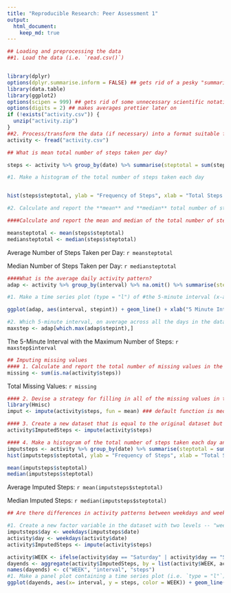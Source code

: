 ```yaml
---
title: "Reproducible Research: Peer Assessment 1"
output: 
  html_document:
    keep_md: true
---
```


```r

## Loading and preprocessing the data
##1. Load the data (i.e. `read.csv()`)


library(dplyr)
options(dplyr.summarise.inform = FALSE) ## gets rid of a pesky "summarise()` ungrouping output (override with `.groups` argument)" message instead of fixing the problem
library(data.table)
library(ggplot2)
options(scipen = 999) ## gets rid of some unnecessary scientific notation later
options(digits = 2) ## makes averages prettier later on
if (!exists("activity.csv")) {
  unzip("activity.zip")
}
##2. Process/transform the data (if necessary) into a format suitable for your analysis
activity <- fread("activity.csv")


```


```r

## What is mean total number of steps taken per day?

steps <- activity %>% group_by(date) %>% summarise(steptotal = sum(steps)) %>% na.omit()

#1. Make a histogram of the total number of steps taken each day


hist(steps$steptotal, ylab = "Frequency of Steps", xlab = "Total Steps per Day", breaks = 25, main = "Histogram of Total Number of Steps per Day")

```


```r
#2. Calculate and report the **mean** and **median** total number of steps taken per day

####Calculate and report the mean and median of the total number of steps taken per day

meansteptotal <- mean(steps$steptotal)
mediansteptotal <- median(steps$steptotal)
```
Average Number of Steps Taken per Day: `r meansteptotal`

Median Number of Steps Taken per Day: `r mediansteptotal`

```r
####What is the average daily activity pattern?
adap <- activity %>% group_by(interval) %>% na.omit() %>% summarise(stepint =mean(steps))
```


```r
#1. Make a time series plot (type = "l") of #the 5-minute interval (x-axis) and the average number of steps taken, averaged across all days (y-axis)

ggplot(adap, aes(interval, stepint)) + geom_line() + xlab("5 Minute Interval") + ylab("Average Number of Steps") 

```

```r

#2. Which 5-minute interval, on average across all the days in the dataset, #contains the maximum number of steps?
maxstep <- adap[which.max(adap$stepint),]
```
The 5-Minute Interval with the Maximum Number of Steps: `r maxstep$interval`

```r
## Imputing missing values
#### 1. Calculate and report the total number of missing values in the ####dataset (i.e. the total number of rows with `NA`s)
missing <- sum(is.na(activity$steps))
```
Total Missing Values: `r missing`


```r
#### 2. Devise a strategy for filling in all of the missing values in the dataset. The strategy does not need to be sophisticated. For example, you could use the mean/median for that day, or the mean for that 5-minute interval, etc.
library(Hmisc)
imput <- impute(activity$steps, fun = mean) ### default function is median and this will never be called
```


```r
#### 3. Create a new dataset that is equal to the original dataset but with the missing data filled in.
activity$ImputedSteps <- impute(activity$steps) 
```


```r
#### 4. Make a histogram of the total number of steps taken each day and Calculate and report the **mean** and **median** total number of steps taken per day. Do these values differ from the estimates from the first part of the assignment? What is the impact of imputing missing data on the estimates of the total daily number of steps?
imputsteps <- activity %>% group_by(date) %>% summarise(steptotal = sum(ImputedSteps))
hist(imputsteps$steptotal, ylab = "Frequency of Steps", xlab = "Total Steps per Day", breaks = 25, main = "Histogram of Total Number of Steps per Day with Imputed Data")

mean(imputsteps$steptotal)
median(imputsteps$steptotal)
```
Average Imputed Steps: `r mean(imputsteps$steptotal)`

Median Imputed Steps: `r median(imputsteps$steptotal)`

```r
## Are there differences in activity patterns between weekdays and weekends?

#1. Create a new factor variable in the dataset with two levels -- "weekday" and "weekend" indicating whether a given date is a weekday or weekend day.
imputsteps$day <- weekdays(imputsteps$date)
activity$day <- weekdays(activity$date)
activity$ImputedSteps <- impute(activity$steps)

activity$WEEK <- ifelse(activity$day == "Saturday" | activity$day == "Sunday", "Weekend", "Weekday")
dayends <- aggregate(activity$ImputedSteps, by = list(activity$WEEK, activity$interval), na.omit(mean))
names(dayends) <- c("WEEK", "interval", "steps")
#1. Make a panel plot containing a time series plot (i.e. `type = "l"`) of the 5-minute interval (x-axis) and the average number of steps taken, averaged across all weekday days or weekend days (y-axis). 
ggplot(dayends, aes(x= interval, y = steps, color = WEEK)) + geom_line() + facet_grid(WEEK ~.) + xlab("5 Minute Interval") + ylab("Average Number of Steps")

```